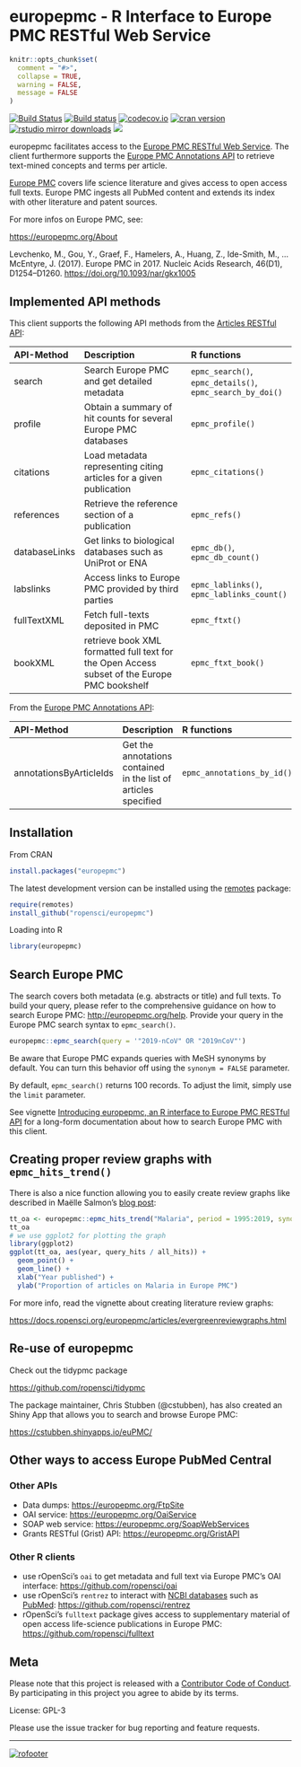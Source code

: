 europepmc - R Interface to Europe PMC RESTful Web Service
=== 


```r
knitr::opts_chunk$set(
  comment = "#>",
  collapse = TRUE,
  warning = FALSE,
  message = FALSE
)
```


[![Build Status](https://travis-ci.org/ropensci/europepmc.svg?branch=master)](https://travis-ci.org/ropensci/europepmc)
[![Build status](https://ci.appveyor.com/api/projects/status/f8xtpvhhr074lk44?svg=true)](https://ci.appveyor.com/project/sckott/europepmc)
[![codecov.io](https://codecov.io/github/ropensci/europepmc/coverage.svg?branch=master)](https://codecov.io/github/ropensci/europepmc?branch=master)
[![cran version](http://www.r-pkg.org/badges/version/europepmc)](https://cran.r-project.org/package=europepmc)
[![rstudio mirror downloads](http://cranlogs.r-pkg.org/badges/europepmc)](https://github.com/metacran/cranlogs.app)
[![](https://badges.ropensci.org/29_status.svg)](https://github.com/ropensci/onboarding/issues/29)

europepmc facilitates access to the [Europe PMC RESTful Web
Service](http://europepmc.org/RestfulWebService). The client furthermore supports the [Europe PMC Annotations API](https://europepmc.org/AnnotationsApi) to retrieve text-mined concepts and terms per article.

[Europe PMC](http://europepmc.org/) covers life science literature and
gives access to open access full texts. Europe
PMC ingests all PubMed content and extends its index with other literature and patent sources.

For more infos on Europe PMC, see:

<https://europepmc.org/About>

Levchenko, M., Gou, Y., Graef, F., Hamelers, A., Huang, Z., Ide-Smith, M., … McEntyre, J. (2017). Europe PMC in 2017. Nucleic Acids Research, 46(D1), D1254–D1260. <https://doi.org/10.1093/nar/gkx1005>

## Implemented API methods

This client supports the following API methods from the [Articles RESTful API](https://europepmc.org/RestfulWebService):

|API-Method     |Description                                                                                  |R functions                                |
|:--------------|:--------------------------------------------------------------------------------------------|:------------------------------------------|
|search         |Search Europe PMC and get detailed metadata                                                  |`epmc_search()`, `epmc_details()`, `epmc_search_by_doi()`          |
|profile        |Obtain a summary of hit counts for several Europe PMC databases                              |`epmc_profile()`                           |
|citations      |Load metadata representing citing articles for a given publication                           |`epmc_citations()`                         |
|references     |Retrieve the reference section of a publication                                               |`epmc_refs()`                              |
|databaseLinks  |Get links to biological databases such as UniProt or ENA                                     |`epmc_db()`, `epmc_db_count()`             |
|labslinks      |Access links to Europe PMC provided by third parties                                         |`epmc_lablinks()`, `epmc_lablinks_count()` |
|fullTextXML    |Fetch full-texts deposited in PMC                                                            |`epmc_ftxt()`                              |
|bookXML        |retrieve book XML formatted full text for the Open Access subset of the Europe PMC bookshelf |`epmc_ftxt_book()`                         |

From the [Europe PMC Annotations API](https://europepmc.org/AnnotationsApi):

|API-Method     |Description |R functions |
|:-----------|:-------------|:-------------|
annotationsByArticleIds | Get the annotations contained in the list of articles specified | `epmc_annotations_by_id()` |

## Installation

From CRAN

```r
install.packages("europepmc")
```

The latest development version can be installed using the
[remotes](https://github.com/r-lib/remotes/) package:


```r
require(remotes)
install_github("ropensci/europepmc")
```

Loading into R

```r
library(europepmc)
```

## Search Europe PMC

The search covers both metadata (e.g. abstracts or title) and full texts. To
build your query, please refer to the comprehensive guidance on how to search
Europe PMC: <http://europepmc.org/help>. Provide your query in the Europe
PMC search syntax to `epmc_search()`. 

```r
europepmc::epmc_search(query = '"2019-nCoV" OR "2019nCoV"')
```

Be aware that Europe PMC expands queries with MeSH synonyms by default. You can turn this behavior off using the `synonym = FALSE` parameter.

By default, `epmc_search()` returns 100 records. To adjust the limit, simply use
the `limit` parameter.

See vignette [Introducing europepmc, an R interface to Europe PMC RESTful API](https://docs.ropensci.org/europepmc/articles/introducing-europepmc.html) for a long-form documentation about how to search Europe PMC with this client.

## Creating proper review graphs with `epmc_hits_trend()`

There is also a nice function allowing you to easily create review graphs like described in Maëlle
Salmon's [blog post](http://www.masalmon.eu/2017/05/14/evergreenreviewgraph/):

```r
tt_oa <- europepmc::epmc_hits_trend("Malaria", period = 1995:2019, synonym = FALSE)
tt_oa
# we use ggplot2 for plotting the graph
library(ggplot2)
ggplot(tt_oa, aes(year, query_hits / all_hits)) + 
  geom_point() + 
  geom_line() +
  xlab("Year published") + 
  ylab("Proportion of articles on Malaria in Europe PMC")
```

For more info, read the vignette about creating literature review graphs:

<https://docs.ropensci.org/europepmc/articles/evergreenreviewgraphs.html>

## Re-use of europepmc

Check out the tidypmc package

<https://github.com/ropensci/tidypmc>

The package maintainer, Chris Stubben (@cstubben), has also created an Shiny App that allows you to search and browse Europe PMC:

<https://cstubben.shinyapps.io/euPMC/>



## Other ways to access Europe PubMed Central

### Other APIs

- Data dumps: <https://europepmc.org/FtpSite>
- OAI service: <https://europepmc.org/OaiService>
- SOAP web service: <https://europepmc.org/SoapWebServices>
- Grants RESTful (Grist) API: <https://europepmc.org/GristAPI>

### Other R clients

- use rOpenSci's `oai` to get metadata and full text via Europe PMC's OAI interface: <https://github.com/ropensci/oai>
- use rOpenSci's `rentrez` to interact with [NCBI databases](http://www.ncbi.nlm.nih.gov/) such as [PubMed](http://www.ncbi.nlm.nih.gov/pubmed): <https://github.com/ropensci/rentrez>
- rOpenSci's `fulltext` package gives access to supplementary material of open access life-science publications in Europe PMC: <https://github.com/ropensci/fulltext>

## Meta

Please note that this project is released with a [Contributor Code of Conduct](CONDUCT.md). By participating in this project you agree to abide by its terms.

License: GPL-3

Please use the issue tracker for bug reporting and feature requests.

---

[![rofooter](http://ropensci.org/public_images/github_footer.png)](http://ropensci.org)
